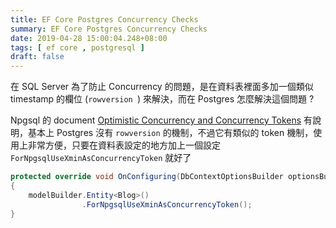 ```yaml
---
title: EF Core Postgres Concurrency Checks
summary: EF Core Postgres Concurrency Checks
date: 2019-04-28 15:00:04.248+08:00
tags: [ ef core , postgresql ]
draft: false
---
```


在 SQL Server 為了防止 Concurrency 的問題，是在資料表裡面多加一個類似 timestamp 的欄位 (`rowversion `) 來解決，而在 Postgres 怎麼解決這個問題 ? 

Npgsql 的 document [Optimistic Concurrency and Concurrency Tokens](https://www.npgsql.org/efcore/miscellaneous.html?q=Concurrency#optimistic-concurrency-and-concurrency-tokens) 有說明，基本上 Postgres 沒有 `rowversion` 的機制，不過它有類似的 token 機制，使用上非常方便，只要在資料表設定的地方加上一個設定 `ForNpgsqlUseXminAsConcurrencyToken` 就好了

```csharp
protected override void OnConfiguring(DbContextOptionsBuilder optionsBuilder)
{
	modelBuilder.Entity<Blog>()
                .ForNpgsqlUseXminAsConcurrencyToken();
}
```